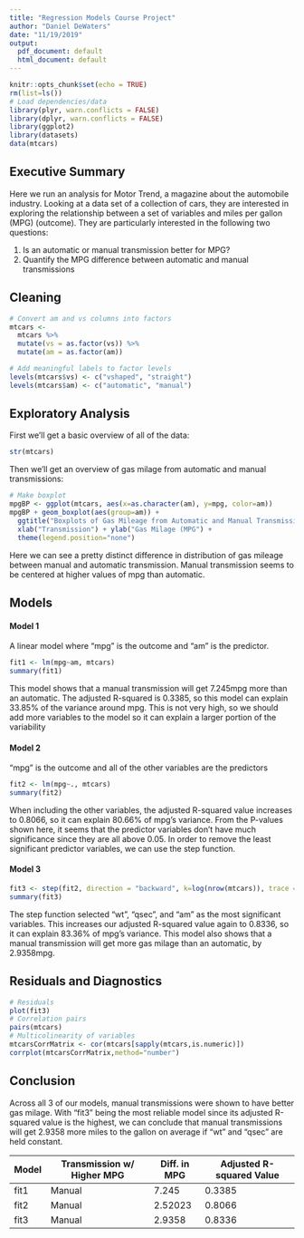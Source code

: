 ```yaml
---
title: "Regression Models Course Project"
author: "Daniel DeWaters"
date: "11/19/2019"
output:
  pdf_document: default
  html_document: default
---
```


```r
knitr::opts_chunk$set(echo = TRUE)
rm(list=ls())
# Load dependencies/data
library(plyr, warn.conflicts = FALSE)
library(dplyr, warn.conflicts = FALSE)
library(ggplot2)
library(datasets)
data(mtcars)
```

## Executive Summary
Here we run an analysis for Motor Trend, a magazine about the automobile industry. Looking at a data set of a collection of cars, they are interested in exploring the relationship between a set of variables and miles per gallon (MPG) (outcome). They are particularly interested in the following two questions:

1. Is an automatic or manual transmission better for MPG?
2. Quantify the MPG difference between automatic and manual transmissions

## Cleaning
```r
# Convert am and vs columns into factors
mtcars <-
  mtcars %>%
  mutate(vs = as.factor(vs)) %>%
  mutate(am = as.factor(am))

# Add meaningful labels to factor levels
levels(mtcars$vs) <- c("vshaped", "straight")
levels(mtcars$am) <- c("automatic", "manual")
```

## Exploratory Analysis
First we'll get a basic overview of all of the data:
```r
str(mtcars)
```

Then we'll get an overview of gas milage from automatic and manual transmissions:
```r

# Make boxplot
mpgBP <- ggplot(mtcars, aes(x=as.character(am), y=mpg, color=am))
mpgBP + geom_boxplot(aes(group=am)) +
  ggtitle("Boxplots of Gas Mileage from Automatic and Manual Transmissions") +
  xlab("Transmission") + ylab("Gas Milage (MPG") +
  theme(legend.position="none")
```

Here we can see a pretty distinct difference in distribution of gas mileage between manual and automatic transmission. Manual transmission seems to be centered at higher values of mpg than automatic.

## Models
#### Model 1
A linear model where "mpg" is the outcome and "am" is the predictor.
```r
fit1 <- lm(mpg~am, mtcars)
summary(fit1)
```
This model shows that a manual transmission will get 7.245mpg more than an automatic. The adjusted R-squared is 0.3385, so this model can explain 33.85% of the variance around mpg. This is not very high, so we should add more variables to the model so it can explain a larger portion of the variability 

#### Model 2
"mpg" is the outcome and all of the other variables are the predictors
```r
fit2 <- lm(mpg~., mtcars)
summary(fit2)
```
When including the other variables, the adjusted R-squared value increases to 0.8066, so it can explain 80.66% of mpg's variance. From the P-values shown here, it seems that the predictor variables don't have much significance since they are all above 0.05. In order to remove the least significant predictor variables, we can use the step function.

#### Model 3
```r
fit3 <- step(fit2, direction = "backward", k=log(nrow(mtcars)), trace = F)
summary(fit3)
```
The step function selected "wt", "qsec", and "am" as the most significant variables. This increases our adjusted R-squared value again to 0.8336, so it can explain 83.36% of mpg's variance. This model also shows that a manual transmission will get more gas milage than an automatic, by 2.9358mpg.

## Residuals and Diagnostics
```r
# Residuals
plot(fit3)
# Correlation pairs
pairs(mtcars)
# Multicolinearity of variables
mtcarsCorrMatrix <- cor(mtcars[sapply(mtcars,is.numeric)])
corrplot(mtcarsCorrMatrix,method="number")
```

## Conclusion
Across all 3 of our models, manual transmissions were shown to have better gas milage. With "fit3" being the most reliable model since its adjusted R-squared value is the highest, we can conclude that manual transmissions will get 2.9358 more miles to the gallon on average if "wt" and "qsec" are held constant.

| Model | Transmission w/ Higher MPG | Diff. in MPG | Adjusted R-squared Value |
|-------|----------------------------|--------------|--------------------------|
| fit1  | Manual                     | 7.245        | 0.3385                   |
| fit2  | Manual                     | 2.52023      | 0.8066                   |
| fit3  | Manual                     | 2.9358       | 0.8336                   |
